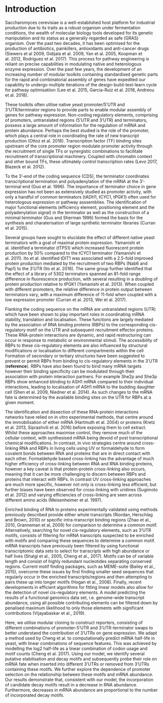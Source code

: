 # Introduction
Saccharomyces cerevisiae is a well-established host platform for industrial production due to its traits as a robust organism under fermentation conditions, the wealth of molecular biology tools developed for its genetic manipulation and its status as a generally regarded as safe (GRAS) organism. Over the past two decades, it has been optimised for the production of antibiotics, painkillers, antioxidants and anti-cancer drugs (Siewers et al 2009, Gidijala et al. 2009, Yan et al. 2005, Koopman et al. 2012, Rodriguez et al. 2017). This process for pathway engineering is reliant on precise capabilities in modulating native and heterologous enzyme expression. Over the past few years, the development of an increasing number of modular toolkits containing standardised genetic parts for the rapid and combinatorial assembly of genes have expedited our capability to undergo multiple iterations of the design-build-test-learn cycle for pathway optimisatiion (Lee et al. 2015, Garcia-Ruiz et al. 2018, Andreou et al. 2018). 

These toolkits often utilise native yeast promoter/5'UTR and 3'UTR/terminator regions to provide parts to enable modular assembly of genes for pathway expression. Non-coding regulatory elements, comprising of promoters, untranslated regions (5’UTR and 3’UTR) and terminators, possess a large amount of information for the regulation of mRNA and protein abundance. Perhaps the best studied is the role of the promoter, which plays a central role in coordinating the rate of new transcript production (Ottoz et al. 2018). Transcription factor (TF) binding sites upstream of the core promoter region modulate promoter activity through the recruitment of single TFs or synergistic combinations to facilitate recruitment of transcriptional machinery. Coupled wtth chromatin context and other bound TFs, these ultimately control transcription rates (Levo 2017, Blazeck et al. 2012). 

To the 3’-end of the coding sequence (CDS), the terminator coordinates transcriptional termination and polyadenylation of the mRNA at the 3’-terminal end (Guo et al. 1996). The importance of terminator choice in gene expression has not been as extensively studied as promoter activity, with only a handful of common terminators (tADH1, tCYC1, tPGK1) often used for heterologous expression or pathway asssemblies. The identification of major functional elements (efficiency element, positioning element and the polyadenylation signal) in the terminator as well as the construction of a minimal terminator (Guo and Sherman 1996) formed the basis for the synthesis and charaterisation of large synthetic terminator libraries (Curran et al. 2015).

Several groups have sought to elucidate the effect of different native yeast terminators with a goal of maximal protein expression. Yamanishi et al. identified a terminator (tTPS1) which increased fluorescent protein production by 50% compared to the tCYC1 terminator (Yamanishi et al. 2011). Ito et al. identified tDIT1 was associated with a 2.5-fold improved protein production mediated by the recruitment of two RBPs (Nab6 and Pap1) to the 3’UTR (Ito et al. 2016). The same group further identified that the effect of a library of 5302 terminators spanned an 81-fold range difference in fluorescence production, with several resulting in a doubling of protein production relative to tPGK1 (Yamanishi et al. 2013). When coupled with different promoters, the relative difference in protein output between terminators vary, with a maximum difference of 11-fold when coupled with a low expression promoter (Curran et al. 2013, Wei et al. 2017). 

Flanking the coding sequence on the mRNA are untranslated regions (UTR) which have been shown to play important roles in coordinating mRNA stability, translation and localisation. These functions are largely mediated by the association of RNA binding proteins (RBPs) to the corresponding cis-regulatory motif on the UTR and subsequent recruitment effector proteins. These RNA-protein interactions are dynamic, and rapid restructuring can occur in response to metabolic or environmental stimuli. The accessibility of RBPs to these cis-regulatory elements are also influenced by structural modifications or localisation to different compartments within the cell Formation of secondary or tertiary structures have been suggested to prevent or permit RBPs from binding to cis-regulatory elements in the 3’UTR (**reference**). RBPs have also been found to bind many mRNA targets however their binding specificity can be modulated through their association with protein interaction partners. For example She2p and She3p RBPs show enhanced blinding to ASH1 mRNA compared to their individual interactions, leading to localisation of ASH1 mRNA to the budding daughter cell (Shen et al.  2009, Niedner et al. 2014). As such changes to the mRNA fate is determined by the available binding sites on the UTR for RBPs at a given moment. 

The identification and dissection of these RNA-protein interactions networks have relied on in vitro experimental methods, that centre around the immobilisation of either mRNA (Hartmuth et al. 2004) or proteins (Kretz et al. 2013, Siprashvili et al. 2016) before exposing them to cell extract. Whilst these approaches maximise control, they remove much of the cellular context, with synthesised mRNA being devoid of post transcriptional chemical modifications. In contrast, in vivo strategies centre around cross-linking RNA and RBPs in living cells using UV or formaldehyde to form covalent bonds between RNA and proteins that are in direct contact with each other. Formaldehyde based cross-linking has the advantage of much higher efficiency of cross-linking between RNA and RNA binding proteins, however a key caveat is that protein-protein cross-linking also occurs, meaning that it can be more challenging to discern between RBPs and proteins that interact with RBPs. In contrast UV cross-linking approaches are much more specific, however not only is cross-linking less efficient, but further biases have been observed for cross-linking with uridines (Sugimoto et al. 2012) and varying efficiencies of cross-linking are seen across different amino acids (Meisenheimer et al. 1997).

Enriched binding of RNA to proteins experimentally validated using methods previously described provide either whole transcripts (Riordan, Herschlag and Brown, 2010) or specific intra-transcript binding regions (Zhao et al., 2010, Granneman et al, 2009) for comparison to determine a common motif. Alternatively, searching for novel cis-regulatory elements, such as 3’UTR motifs, consists of filtering for mRNA transcripts suspected to be enriched with motifs and comparing these sequences to determine a common motif.  mRNA transcripts have previously been filtered by using functional transcriptomic data sets to select for transcripts with high abundance or half lives (Shalgi et al., 2005, Cheng et al., 2017). Motifs can be of variable length and consist of highly redundant nucleotides separating conserved regions. Current motif finding packages, such as MEME-suite (Bailey et al., 2015), overcome these issues by first finding smaller seed sequences that regularly occur in the enriched transcripts/regions and then attempting to pairs these up into longer motifs (Hogan et al., 2008). Finally, recent developments in efficient algorithms for fitting linear models also allow for the detection of novel cis-regulatory elements. A model predicting the results of a functional genomics data set, i.e. genome-wide transcript abundance, using all possible contributing elements can be filtered down by penalised maximum likelihood to only those elements with significant contributions (Vijayabaskar et al., 2019).

Here, we utilise modular cloning to construct reporters, consisting of different combinations of promoter-5'UTR and 3'UTR-terminator swaps to better understand the contribution of 3’UTRs on gene expression. We adapt a method used by Cheng et al. to computationally predict mRNA half-life in yeast, with linear combinations of sequence features. This was achieved by modelling the log2 half-life as a linear combination of codon usage and motif counts (Cheng et al. 2017). Using our model, we identify several putative stabilisation and decay motifs and subsequently probe their role on mRNA fate when inserted into different 3’UTRs or removed from 3’UTRs containing these motifs. We further explore the dependence of promoter selection on the relationship between these motifs and mRNA abundance. Our results demonstrate that, consistent with our model, the incorporation of candidate decay motifs result in a decrease in RNA abundance. Furthermore, decreases in mRNA abundance are proportional to the number of incorporated decay motifs.
